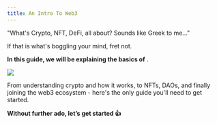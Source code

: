 ```yaml
---
title: An Intro To Web3
---
```


"What's Crypto, NFT, DeFi, all about? Sounds like Greek to me..."

If that is what's boggling your mind, fret not.

**In this guide, we will be explaining the basics of** <Nutshell children="web3" glossaryEntry="content/glossary/web3.mdx" />.

![](/assets/web1-web2-web3.jpg)

From understanding crypto and how it works, to NFTs, DAOs, and finally joining the web3 ecosystem - here's the only guide you'll need to get started.

**Without further ado, let’s get started 👍**
